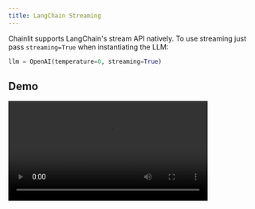 ```yaml
---
title: LangChain Streaming
---
```


Chainlit supports LangChain's stream API natively. To use streaming just pass `streaming=True` when instantiating the LLM:

```python
llm = OpenAI(temperature=0, streaming=True)
```

## Demo
<video controls height="200" src="https://chainlit-cloud.s3.eu-west-3.amazonaws.com/docs/langchain_streaming.mp4" />



